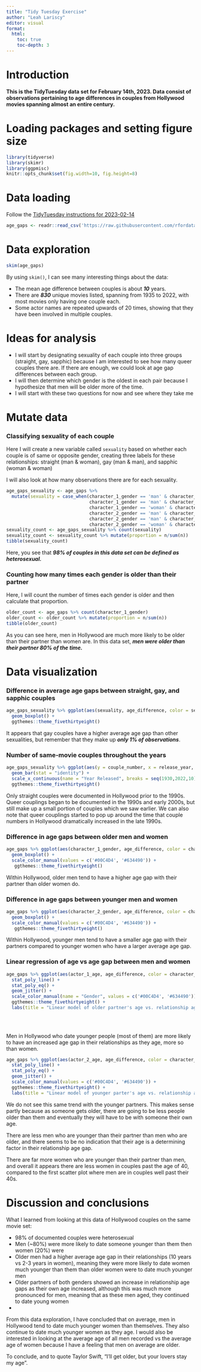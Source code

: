 ```yaml
---
title: "Tidy Tuesday Exercise"
author: "Leah Lariscy"
editor: visual
format:
  html:
    toc: true
    toc-depth: 3
---
```


# Introduction

**This is the TidyTuesday data set for February 14th, 2023. Data consist of observations pertaining to age differences in couples from Hollywood movies spanning almost an entire century.**

# Loading packages and setting figure size

```r
library(tidyverse)
library(skimr)
library(ggpmisc)
knitr::opts_chunk$set(fig.width=10, fig.height=8) 
```

# Data loading

Follow the [TidyTuesday instructions for 2023-02-14](https://github.com/rfordatascience/tidytuesday/blob/master/data/2023/2023-02-14/readme.md)

```r
age_gaps <- readr::read_csv('https://raw.githubusercontent.com/rfordatascience/tidytuesday/master/data/2023/2023-02-14/age_gaps.csv')
```

# Data exploration

```r
skim(age_gaps)
```

By using `skim()`, I can see many interesting things about the data:

-   The mean age difference between couples is about ***10*** years.
-   There are ***830*** unique movies listed, spanning from 1935 to 2022, with most movies only having one couple each.
-   Some actor names are repeated upwards of 20 times, showing that they have been involved in multiple couples.

# Ideas for analysis

-   I will start by designating sexuality of each couple into three groups (straight, gay, sapphic) because I am interested to see how many queer couples there are. If there are enough, we could look at age gap differences between each group.
-   I will then determine which gender is the oldest in each pair because I hypothesize that men will be older more of the time.
-   I will start with these two questions for now and see where they take me

# Mutate data

### Classifying sexuality of each couple

Here I will create a new variable called `sexuality` based on whether each couple is of same or opposite gender, creating three labels for these relationships: straight (man & woman), gay (man & man), and sapphic (woman & woman)

I will also look at how many observations there are for each sexuality.

```r
age_gaps_sexuality <- age_gaps %>% 
  mutate(sexuality = case_when(character_1_gender == 'man' & character_2_gender == 'woman' ~ 'straight',
                               character_1_gender == 'man' & character_2_gender == 'man' ~ 'gay',
                               character_1_gender == 'woman' & character_2_gender == 'woman' ~ 'sapphic',
                               character_2_gender == 'man' & character_1_gender == 'woman' ~ 'straight',
                               character_2_gender == 'man' & character_1_gender == 'man' ~ 'gay',
                               character_2_gender == 'woman' & character_1_gender == 'woman' ~ 'sapphic'))
sexuality_count <- age_gaps_sexuality %>% count(sexuality)
sexuality_count <- sexuality_count %>% mutate(proportion = n/sum(n))
tibble(sexuality_count)
```

Here, you see that ***98% of couples in this data set can be defined as heterosexual.***

### Counting how many times each gender is older than their partner

Here, I will count the number of times each gender is older and then calculate that proportion.

```r
older_count <- age_gaps %>% count(character_1_gender)
older_count <- older_count %>% mutate(proportion = n/sum(n))
tibble(older_count)
```

As you can see here, men in Hollywood are much more likely to be older than their partner than women are. In this data set, ***men were older than their partner 80% of the time.***

# Data visualization

### Difference in average age gaps between straight, gay, and sapphic couples

```r
age_gaps_sexuality %>% ggplot(aes(sexuality, age_difference, color = sexuality)) +
  geom_boxplot() +
  ggthemes::theme_fivethirtyeight()
```

It appears that gay couples have a higher average age gap than other sexualities, but remember that they make up ***only 1% of observations***.

### Number of same-movie couples throughout the years

```r
age_gaps_sexuality %>% ggplot(aes(y = couple_number, x = release_year, fill = sexuality)) + 
  geom_bar(stat = "identity") +
  scale_x_continuous(name = "Year Released", breaks = seq(1930,2022,10)) +
  ggthemes::theme_fivethirtyeight()

```

Only straight couples were documented in Hollywood prior to the 1990s. Queer couplings began to be documented in the 1990s and early 2000s, but still make up a small portion of couples which we saw earlier. We can also note that queer couplings started to pop up around the time that couple numbers in Hollywood dramatically increased in the late 1990s.

### Difference in age gaps between older men and women

```r
age_gaps %>% ggplot(aes(character_1_gender, age_difference, color = character_1_gender)) +
  geom_boxplot() +
  scale_color_manual(values = c('#00C4D4', '#634490')) +
   ggthemes::theme_fivethirtyeight()
```

Within Hollywood, older men tend to have a higher age gap with their partner than older women do.

### Difference in age gaps between younger men and women

```r
age_gaps %>% ggplot(aes(character_2_gender, age_difference, color = character_2_gender)) +
  geom_boxplot() +
  scale_color_manual(values = c('#00C4D4', '#634490')) +
   ggthemes::theme_fivethirtyeight()

```

Within Hollywood, younger men tend to have a smaller age gap with their partners compared to younger women who have a larger average age gap.

### Linear regression of age vs age gap between men and women

```r
age_gaps %>% ggplot(aes(actor_1_age, age_difference, color = character_1_gender)) +
  stat_poly_line() +
  stat_poly_eq() +
  geom_jitter() +
  scale_color_manual(name = "Gender", values = c('#00C4D4', '#634490')) +
  ggthemes::theme_fivethirtyeight() +
  labs(title = "Linear model of older partner's age vs. relationship age gap")
  
       
      
```

Men in Hollywood who date younger people (most of them) are more likely to have an increased age gap in their relationships as they age, more so than women.

```r
age_gaps %>% ggplot(aes(actor_2_age, age_difference, color = character_2_gender)) +
  stat_poly_line() +
  stat_poly_eq() +
  geom_jitter() +
  scale_color_manual(values = c('#00C4D4', '#634490')) +
  ggthemes::theme_fivethirtyeight() +
  labs(title = "Linear model of younger parter's age vs. relationship age gap")
```

We do not see this same trend with the younger partners. This makes sense partly because as someone gets older, there are going to be less people older than them and eventually they will have to be with someone their own age.

There are less men who are younger than their partner than men who are older, and there seems to be no indication that their age is a determining factor in their relationship age gap.

There are far more women who are younger than their partner than men, and overall it appears there are less women in couples past the age of 40, compared to the first scatter plot where men are in couples well past their 40s.

# Discussion and conclusions

What I learned from looking at this data of Hollywood couples on the same movie set:

-   98% of documented couples were heterosexual
-   Men (\~80%) were more likely to date someone younger than them then women (20%) were
-   Older men had a higher average age gap in their relationships (10 years vs 2-3 years in women), meaning they were more likely to date women much younger than them than older women were to date much younger men
-   Older partners of both genders showed an increase in relationship age gaps as their own age increased, although this was much more pronounced for men, meaning that as these men aged, they continued to date young women
-   

From this data exploration, I have concluded that on average, men in Hollywood tend to date much younger women than themselves. They also continue to date much younger women as they age. I would also be interested in looking at the average age of all men recorded vs the average age of women because I have a feeling that men on average are older.

To conclude, and to quote Taylor Swift, "I'll get older, but your lovers stay my age".
